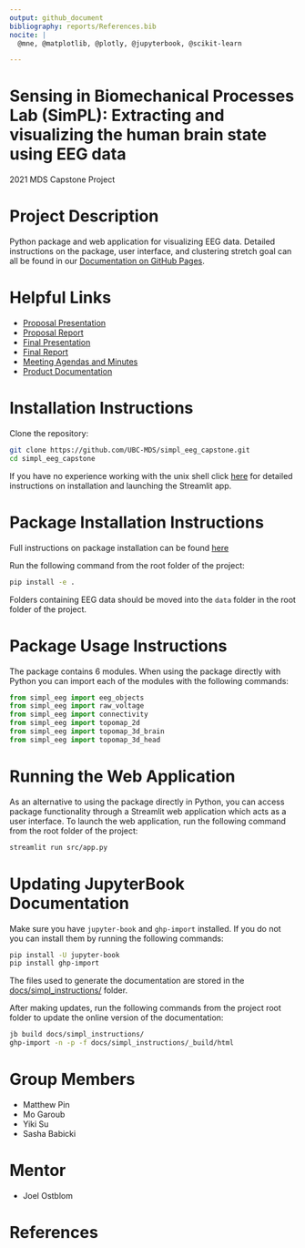 ```yaml
---
output: github_document
bibliography: reports/References.bib
nocite: |
  @mne, @matplotlib, @plotly, @jupyterbook, @scikit-learn

---
```


# Sensing in Biomechanical Processes Lab (SimPL): Extracting and visualizing the human brain state using EEG data 
2021 MDS Capstone Project

# Project Description
Python package and web application for visualizing EEG data. Detailed instructions on the package, user interface, and clustering stretch goal can all be found in our [Documentation on GitHub Pages](https://ubc-mds.github.io/simpl_eeg_capstone/eeg_objects.html). 

# Helpful Links
- [Proposal Presentation](https://github.com/UBC-MDS/simpl_eeg_capstone/blob/main/reports/Capstone_Proposal_Presentation.pdf)
- [Proposal Report](https://github.com/UBC-MDS/simpl_eeg_capstone/blob/main/reports/Proposal.pdf)
- [Final Presentation](https://github.com/UBC-MDS/simpl_eeg_capstone/blob/main/reports/Capstone_Final_Presentation.pdf)
- [Final Report](https://github.com/UBC-MDS/simpl_eeg_capstone/blob/main/reports/Final_Report.pdf)
- [Meeting Agendas and Minutes](https://github.com/UBC-MDS/simpl_eeg_capstone/tree/main/docs/minutes/_posts)
- [Product Documentation](https://ubc-mds.github.io/simpl_eeg_capstone/)

# Installation Instructions
Clone the repository:
```bash
git clone https://github.com/UBC-MDS/simpl_eeg_capstone.git
cd simpl_eeg_capstone
```
If you have no experience working with the unix shell click [here](https://ubc-mds.github.io/simpl_eeg_capstone/installation.html) for detailed instructions on installation and launching the Streamlit app.

# Package Installation Instructions
Full instructions on package installation can be found [here](https://ubc-mds.github.io/simpl_eeg_capstone/introduction.html)

Run the following command from the root folder of the project:
```bash
pip install -e .
```

Folders containing EEG data should be moved into the `data` folder in the root folder of the project. 

# Package Usage Instructions
The package contains 6 modules. When using the package directly with Python you can import each of the modules with the following commands:
```python
from simpl_eeg import eeg_objects
from simpl_eeg import raw_voltage
from simpl_eeg import connectivity
from simpl_eeg import topomap_2d
from simpl_eeg import topomap_3d_brain
from simpl_eeg import topomap_3d_head
```

# Running the Web Application
As an alternative to using the package directly in Python, you can access package functionality through a Streamlit web application which acts as a user interface. To launch the web application, run the following command from the root folder of the project: 
```bash
streamlit run src/app.py
```

# Updating JupyterBook Documentation
Make sure you have `jupyter-book` and `ghp-import` installed. If you do not you can install them by running the following commands: 
```bash
pip install -U jupyter-book
pip install ghp-import
```

The files used to generate the documentation are stored in the [docs/simpl_instructions/](https://github.com/UBC-MDS/simpl_eeg_capstone/tree/main/docs/simpl_instructions) folder. 

After making updates, run the following commands from the project root folder to update the online version of the documentation:

```bash
jb build docs/simpl_instructions/
ghp-import -n -p -f docs/simpl_instructions/_build/html
```

# Group Members
- Matthew Pin
- Mo Garoub
- Yiki Su
- Sasha Babicki

# Mentor
- Joel Ostblom

# References
